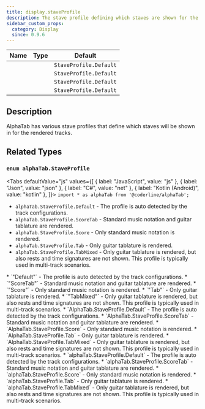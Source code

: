 ```yaml
---
title: display.staveProfile
description: The stave profile defining which staves are shown for the music sheet.
sidebar_custom_props:
  category: Display
  since: 0.9.6
---
```


<SinceBadge since="0.9.6" />

<table className="table table-striped table-condensed type-table">
    <thead>
        <tr>
          <th>Name</th>
          <th>Type</th>
          <th>Default</th>
        </tr>
    </thead>
    <tbody>
        <tr>
          <td><CodeBadge type="js" name="display.staveProfile" /></td>
          <td><CodeBadge type="js" name="StaveProfile" /></td>
          <td><code>StaveProfile.Default</code></td>
        </tr>
        <tr>
          <td><CodeBadge type="json" name="display.staveProfile" /></td>
          <td><CodeBadge type="json" name="StaveProfile" /></td>
          <td><code>StaveProfile.Default</code></td>
        </tr>
        <tr>
          <td><CodeBadge type="net" name="Display.StaveProfile" /></td>
          <td><CodeBadge type="net" name="StaveProfile" /></td>
          <td><code>StaveProfile.Default</code></td>
        </tr>
        <tr>
          <td><CodeBadge type="android" name="display.staveProfile" /></td>
          <td><CodeBadge type="android" name="StaveProfile" /></td>
          <td><code>StaveProfile.Default</code></td>
        </tr>
    </tbody>
</table>

## Description
AlphaTab has various stave profiles that define which staves will be shown in for the rendered tracks.

## Related Types

### `enum alphaTab.StaveProfile`

<Tabs defaultValue="js" values={[
  { label: "JavaScript", value: "js" },
  { label: "Json", value: "json" },
  { label: "C#", value: "net" },
  { label: "Kotlin (Android)", value: "kotlin" },
]}>
<TabItem value="js">
`import * as alphaTab from '@coderline/alphaTab';`

* `alphaTab.StaveProfile.Default` - The profile is auto detected by the track configurations.
* `alphaTab.StaveProfile.ScoreTab` - Standard music notation and guitar tablature are rendered.
* `alphaTab.StaveProfile.Score` - Only standard music notation is rendered.
* `alphaTab.StaveProfile.Tab` - Only guitar tablature is rendered.
* `alphaTab.StaveProfile.TabMixed` - Only guitar tablature is rendered, but also rests and time signatures are not shown.
This profile is typically used in multi-track scenarios.
</TabItem>
<TabItem value="json">
* `"Default"` - The profile is auto detected by the track configurations.
* `"ScoreTab"` - Standard music notation and guitar tablature are rendered.
* `"Score"` - Only standard music notation is rendered.
* `"Tab"` - Only guitar tablature is rendered.
* `"TabMixed"` - Only guitar tablature is rendered, but also rests and time signatures are not shown.
This profile is typically used in multi-track scenarios.
</TabItem>
<TabItem value="net">
* `AlphaTab.StaveProfile.Default` - The profile is auto detected by the track configurations.
* `AlphaTab.StaveProfile.ScoreTab` - Standard music notation and guitar tablature are rendered.
* `AlphaTab.StaveProfile.Score` - Only standard music notation is rendered.
* `AlphaTab.StaveProfile.Tab` - Only guitar tablature is rendered.
* `AlphaTab.StaveProfile.TabMixed` - Only guitar tablature is rendered, but also rests and time signatures are not shown.
This profile is typically used in multi-track scenarios.
</TabItem>
<TabItem value="kotlin">
* `alphaTab.StaveProfile.Default` - The profile is auto detected by the track configurations.
* `alphaTab.StaveProfile.ScoreTab` - Standard music notation and guitar tablature are rendered.
* `alphaTab.StaveProfile.Score` - Only standard music notation is rendered.
* `alphaTab.StaveProfile.Tab` - Only guitar tablature is rendered.
* `alphaTab.StaveProfile.TabMixed` - Only guitar tablature is rendered, but also rests and time signatures are not shown.
This profile is typically used in multi-track scenarios.
</TabItem>
</Tabs>